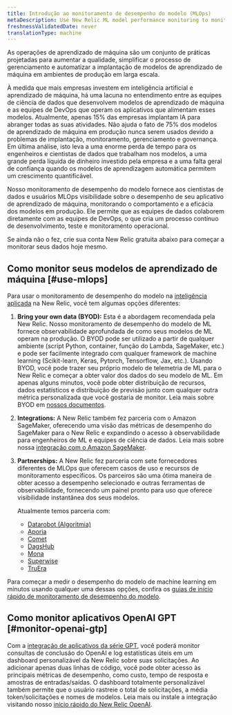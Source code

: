 ```yaml
---
title: Introdução ao monitoramento de desempenho do modelo (MLOps)
metaDescription: Use New Relic ML model performance monitoring to monitor and observe the performance of your machine learning models.
freshnessValidatedDate: never
translationType: machine
---
```


As operações de aprendizado de máquina são um conjunto de práticas projetadas para aumentar a qualidade, simplificar o processo de gerenciamento e automatizar a implantação de modelos de aprendizado de máquina em ambientes de produção em larga escala.

À medida que mais empresas investem em inteligência artificial e aprendizado de máquina, há uma lacuna no entendimento entre as equipes de ciência de dados que desenvolvem modelos de aprendizado de máquina e as equipes de DevOps que operam os aplicativos que alimentam esses modelos. Atualmente, apenas 15% das empresas implantam IA para abranger todas as suas atividades. Não ajuda o fato de 75% dos modelos de aprendizado de máquina em produção nunca serem usados devido a problemas de implantação, monitoramento, gerenciamento e governança. Em última análise, isto leva a uma enorme perda de tempo para os engenheiros e cientistas de dados que trabalham nos modelos, a uma grande perda líquida de dinheiro investido pela empresa e a uma falta geral de confiança quando os modelos de aprendizagem automática permitem um crescimento quantificável.

Nosso monitoramento de desempenho do modelo fornece aos cientistas de dados e usuários MLOps visibilidade sobre o desempenho de seu aplicativo de aprendizado de máquina, monitorando o comportamento e a eficácia dos modelos em produção. Ele permite que as equipes de dados colaborem diretamente com as equipes de DevOps, o que cria um processo contínuo de desenvolvimento, teste e monitoramento operacional.

Se ainda não o fez, crie sua conta New Relic gratuita abaixo para começar a monitorar seus dados hoje mesmo.

<InlineSignup/>

## Como monitor seus modelos de aprendizado de máquina [#use-mlops]

Para usar o monitoramento de desempenho do modelo na [inteligência aplicada](/docs/alerts-applied-intelligence/new-relic-alerts/get-started/introduction-applied-intelligence/) na New Relic, você tem algumas opções diferentes:

1. <DoNotTranslate>**Bring your own data (BYOD):**</DoNotTranslate> Esta é a abordagem recomendada pela New Relic. Nosso monitoramento de desempenho do modelo de ML fornece observabilidade aprofundada de como seus modelos de ML operam na produção. O BYOD pode ser utilizado a partir de qualquer ambiente (script Python, container, função do Lambda, SageMaker, etc.) e pode ser facilmente integrado com qualquer framework de machine learning (Scikit-learn, Keras, Pytorch, Tensorflow, Jax, etc.). Usando BYOD, você pode trazer seu próprio modelo de telemetria de ML para o New Relic e começar a obter valor dos dados do seu modelo de ML. Em apenas alguns minutos, você pode obter distribuição de recursos, dados estatísticos e distribuição de previsão junto com qualquer outra métrica personalizada que você gostaria de monitor. Leia mais sobre BYOD em [nossos documentos](/docs/alerts-applied-intelligence/mlops/bring-your-own/mlops-byo).

2. <DoNotTranslate>**Integrations:**</DoNotTranslate> A New Relic também fez parceria com o Amazon SageMaker, oferecendo uma visão das métricas de desempenho do SageMaker para o New Relic e expandindo o acesso à observabilidade para engenheiros de ML e equipes de ciência de dados. Leia mais sobre nossa [integração com o Amazon SageMaker](/docs/mlops/integrations/aws-sagemaker-mlops-integration/).

3. <DoNotTranslate>**Partnerships:**</DoNotTranslate> A New Relic fez parceria com sete fornecedores diferentes de MLOps que oferecem casos de uso e recursos de monitoramento específicos. Os parceiros são uma ótima maneira de obter acesso a desempenho selecionado <InlinePopover type="dashboards"/>e outras ferramentas de observabilidade, fornecendo um painel pronto para uso que oferece visibilidade instantânea dos seus modelos.

   Atualmente temos parceria com:

   * [Datarobot (Algoritmia)](/docs/alerts-applied-intelligence/mlops/integrations/datarobot-mlops-integration/)
   * [Aporia](/docs/alerts-applied-intelligence/mlops/integrations/aporia-mlops-integration/)
   * [Comet](/docs/alerts-applied-intelligence/mlops/integrations/comet-mlops-integration/)
   * [DagsHub](/docs/alerts-applied-intelligence/mlops/integrations/dagshub-mlops-integration/)
   * [Mona](/docs/alerts-applied-intelligence/mlops/integrations/mona-mlops-integration/)
   * [Superwise](/docs/alerts-applied-intelligence/mlops/integrations/superwise-mlops-integration/)
   * [TruEra](/docs/alerts-applied-intelligence/mlops/integrations/truera-mlops-integration/)

Para começar a medir o desempenho do modelo de machine learning em minutos usando qualquer uma dessas opções, confira os [guias de início rápido de monitoramento de desempenho do modelo](https://newrelic.com/instant-observability/?category=machine-learning-ops).

## Como monitor aplicativos OpenAI GPT [#monitor-openai-gtp]

Com a [integração de aplicativos da série GPT](/docs/mlops/integrations/openai-integration/), você poderá monitor consultas de conclusão do OpenAI e log estatísticas úteis em um dashboard personalizável da New Relic sobre suas solicitações. Ao adicionar apenas duas linhas de código, você pode obter acesso às principais métricas de desempenho, como custo, tempo de resposta e amostras de entradas/saídas. O dashboard totalmente personalizável também permite que o usuário rastreie o total de solicitações, a média token/solicitações e nomes de modelos. Leia mais ou instale a integração visitando nosso [início rápido do New Relic OpenAI](https://newrelic.com/instant-observability/openai).